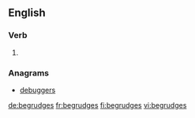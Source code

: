 
==English==

===Verb===
{{head|en|verb form}}

# {{en-third-person singular of|begrudge}}

===Anagrams===
* [[debuggers#English|debuggers]]

[[de:begrudges]]
[[fr:begrudges]]
[[fi:begrudges]]
[[vi:begrudges]]